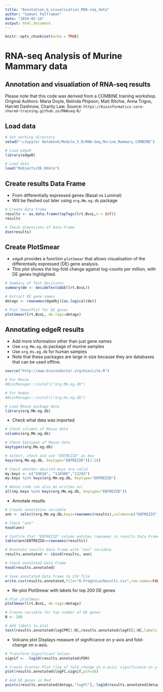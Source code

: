 ```yaml
---
title: "Annotation_&_visualisation_RNA-seq_data"
author: "Samuel Palframan"
date: "2024-02-14"
output: html_document
---
```


```r
knitr::opts_chunk$set(echo = TRUE)
```

# RNA-seq Analysis of Murine Mammary data

## Annotation and visualiation of RNA-seq results

Please note that this code was derived from a COMBINE training workshop.
Original Authors: Maria Doyle, Belinda Phipson, Matt Ritchie, Anna Trigos, Harriet Dashnow, Charity Law.
Source: `https://bioinformatics-core-shared-training.github.io/RNAseq-R/`


## Load data
```r
# Set working directory
setwd("~/Jupyter Notebook/Module_X_R/RNA-Seq_Murine_Mammary_COMBINE")

# Load edgeR
library(edgeR)

# Load data
load("Robjects/DE.Rdata")
```

## Create results Data Frame 
- From differentially expressed genes (Basal vs Luminal)
- Will be fleshed out later using `org.Mm.eg.db` package
```r
# Create Data Frame
results <- as.data.frame(topTags(lrt.BvsL,n = Inf))
results

# Check dimensions of Data Frame
dim(results)
```

## Create PlotSmear
- `edgeR` provides a function `plotSmear` that allows visualisation of the differentially expressed (DE) gene analysis.
- This plot shows the log-fold change against log-counts per million, with DE genes highlighted.
```r
# Summary of Test Decisions
summary(de <- decideTestsDGE(lrt.BvsL))

# Extract DE gene names
detags <- rownames(dgeObj)[as.logical(de)]

# Plot SmearPlot for DE genes
plotSmear(lrt.BvsL, de.tags=detags)
```

## Annotating edgeR results 
- Add more information other than just gene names
- Use `org.Mm.eg.db` package of murine samples
- Use `org.Hs.eg.db` for human samples
- Note that these packages are large in size because they are databases that can be used offline.
```r
source("http://www.bioconductor.org/biocLite.R")

# For Mouse
#BiocManager::install("org.Mm.eg.db")

# For Human
#BiocManager::install("org.Hs.eg.db")

# Load Mouse package data
library(org.Mm.eg.db)
```

- Check what data was imported
```r
# Check columns of Mouse data
columns(org.Mm.eg.db)

# Check keytypes of Mouse data
keytypes(org.Mm.eg.db)

# Select, check and use "ENTREZID" as key
keys(org.Mm.eg.db, keytype="ENTREZID")[1:10]

# Check whether desired keys are valid
my.keys <- c("50916", "110308","12293")
my.keys %in% keys(org.Mm.eg.db, keytype="ENTREZID")

# Above code can also be written as:
all(my.keys %in% keys(org.Mm.eg.db, keytype="ENTREZID"))
```

- Annotate results
```r
# Create annotation variable
ann <- select(org.Mm.eg.db,keys=rownames(results),columns=c("ENTREZID","SYMBOL","GENENAME"))

# Check "ann"
head(ann)

# Confirm that "ENTREZID" column matches rownames in results Data Frame
table(ann$ENTREZID==rownames(results))

# Annotate results Data Frame with "ann" variable
results.annotated <- cbind(results, ann)

# Check annotated Data Frame
head(results.annotated)

# Save annotated Data Frame to CSV file
write.csv(results.annotated,file="B.PregVsLacResults.csv",row.names=FALSE)
```

- Re-plot PlotSmear with labels for top 200 DE genes
```r
# Plot plotSmear
plotSmear(lrt.BvsL, de.tags=detags)

# Create variable for top number of DE genes
N <- 200

# Add labels to plot
text(results.annotated$logCPM[1:N],results.annotated$logFC[1:N],labels = results.annotated$SYMBOL[1:N],col="blue")
```

- Volcano plot
Displays measure of significance on y-axis and fold-change on x-axis.
```r
# Transform Significant Values
signif <- -log10(results.annotated$FDR)

# Create Scatter Plot (log of fold change on x-axis; significance on y-axis = Volcano plot)
plot(results.annotated$logFC,signif,pch=16)

# Add DE genes in Red
points(results.annotated[detags,"logFC"],-log10(results.annotated[detags,"FDR"]),pch=16,col="red")
```